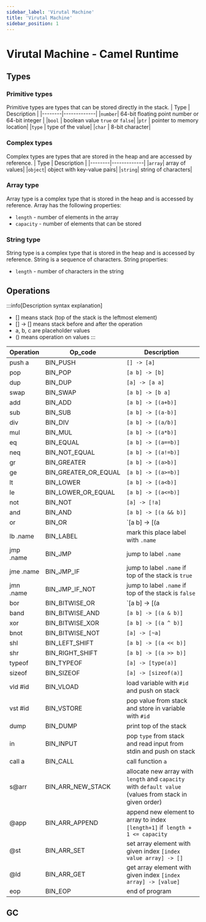 ```yaml
---
sidebar_label: 'Virutal Machine'
title: 'Virutal Machine'
sidebar_position: 1
---
```

# Virutal Machine - Camel Runtime

## Types
### Primitive types
Primitive types are types that can be stored directly in the stack.
| Type   | Description |
|--------|-------------|
|`number`| 64-bit floating point number or 64-bit integer |
|`bool`  | boolean value `true` or `false`|
|`ptr`  | pointer to memory location|
|`type`  | type of the value|
|`char`  | 8-bit character|

### Complex types
Complex types are types that are stored in the heap and are accessed by reference.
| Type   | Description |
|--------|-------------|
|`array`| array of values|
|`object`| object with key-value pairs|
|`string`| string of characters|

### Array type
Array type is a complex type that is stored in the heap and is accessed by reference.
Array has the following properties:
- `length` - number of elements in the array
- `capacity` - number of elements that can be stored

### String type
String type is a complex type that is stored in the heap and is accessed by reference. String is a sequence of characters.
String properties:
- `length` - number of characters in the string



## Operations
:::info[Description syntax explanation]
 - [] means stack (top of the stack is the leftmost element)
 - [] -> [] means stack before and after the operation
 - a, b, c are placeholder values
 - () means operation on values
:::

| Operation | Op_code              | Description                                                                                             |
|-----------|----------------------|---------------------------------------------------------------------------------------------------------|
| push a    | BIN_PUSH             | `[] -> [a]`                                                                                             |
| pop       | BIN_POP              | `[a b] -> [b]`                                                                                          |
| dup       | BIN_DUP              | `[a] -> [a a]`                                                                                          |
| swap      | BIN_SWAP             | `[a b] -> [b a]`                                                                                        |
| add       | BIN_ADD              | `[a b] -> [(a+b)]`                                                                                      |
| sub       | BIN_SUB              | `[a b] -> [(a-b)] `                                                                                     |
| div       | BIN_DIV              | `[a b] -> [(a/b)]`                                                                                      |
| mul       | BIN_MUL              | `[a b] -> [(a*b)] `                                                                                     |
| eq        | BIN_EQUAL            | `[a b] -> [(a==b)]`                                                                                     |
| neq       | BIN_NOT_EQUAL        | `[a b] -> [(a!=b)]`                                                                                     |
| gr        | BIN_GREATER          | `[a b] -> [(a>b)]`                                                                                      |
| ge        | BIN_GREATER_OR_EQUAL | `[a b] -> [(a>=b)]`                                                                                     |
| lt        | BIN_LOWER            | `[a b] -> [(a<b)]`                                                                                      |
| le        | BIN_LOWER_OR_EQUAL   | `[a b] -> [(a<=b)]`                                                                                     |
| not       | BIN_NOT              | `[a] -> [!a]`                                                                                           |
| and       | BIN_AND              | `[a b] -> [(a && b)]`                                                                                   |
| or        | BIN_OR               | `[a b] -> [(a                                                                                           || b)]` |
| lb .name  | BIN_LABEL            | mark this place label with `.name`                                                                      |
| jmp .name | BIN_JMP              | jump to label `.name`                                                                                   |
| jme .name | BIN_JMP_IF           | jump to label `.name` if top of the stack is `true`                                                     |
| jmn .name | BIN_JMP_IF_NOT       | jump to label `.name` if top of the stack is `false`                                                    |
| bor       | BIN_BITWISE_OR       | `[a b] -> [(a                                                                                           | b)]` |
| band      | BIN_BITWISE_AND      | `[a b] -> [(a & b)]`                                                                                    |
| xor       | BIN_BITWISE_XOR      | `[a b] -> [(a ^ b)]`                                                                                    |
| bnot      | BIN_BITWISE_NOT      | `[a] -> [~a]`                                                                                           |
| shl       | BIN_LEFT_SHIFT       | `[a b] -> [(a << b)]`                                                                                   |
| shr       | BIN_RIGHT_SHIFT      | `[a b] -> [(a >> b)]`                                                                                   |
| typeof    | BIN_TYPEOF           | `[a] -> [type(a)]`                                                                                      |
| sizeof    | BIN_SIZEOF           | `[a] -> [sizeof(a)]`                                                                                    |
| vld #id   | BIN_VLOAD            | load variable with `#id` and push on stack                                                              |
| vst  #id  | BIN_VSTORE           | pop value from stack and store in variable with `#id`                                                   |
| dump      | BIN_DUMP             | print top of the stack                                                                                  |
| in        | BIN_INPUT            | pop `type` from stack and read input from stdin and push on stack                                       |
| call a    | BIN_CALL             | call function `a`                                                                                       |
| s@arr     | BIN_ARR_NEW_STACK    | allocate new array with `length` and `capacity` with `default value` (values from stack in given order) |
| @app      | BIN_ARR_APPEND       | append new element to array to index `[length+1]` if` length + 1 <= capacity`                           |
| @st       | BIN_ARR_SET          | set array element with given index `[index value array] -> [] `                                         |
| @ld       | BIN_ARR_GET          | get array element with given index `[index array] -> [value]`                                           |
| eop       | BIN_EOP              | end of program                                                                                          |


## GC
